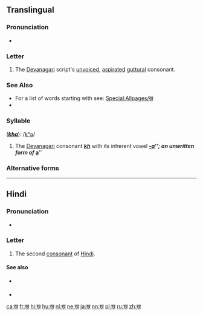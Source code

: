 {{Devanagari character info|hex=916|name=DEVANAGARI LETTER KHA|image=[[File:Devanagari kh ख.gif]]}}
{{also|ख़}}
==Translingual==

===Pronunciation===
* {{IPA|/kʰə/|lang=mul}}

===Letter===
{{mul-Deva|kha}}

# The [[Devanagari]] script's [[unvoiced]], [[aspirated]] [[guttural]] consonant.

===See Also===
* For a list of words starting with {{mul-Deva|kh}} see: [[Special:Allpages/ख]]
* {{list:Devanagari script letters/mul}}

===Syllable===
{{mul-syllable|sc=Deva|ख}} ('''''[[kha]]'''''): /[[kʰǝ]]/

# The [[Devanagari]] consonant {{l|mul|sc=Deva|ख}} '''''[[kh]]''''' with its inherent vowel '''''[[-a]]'''''; an unwritten form of {{l|mul|sc=Deva|अ}} '''''[[a]]'''''

===Alternative forms===
{{pi-alt|Latn=kha}}

----

==Hindi==

===Pronunciation===
* {{IPA|/kʰə/|lang=hi}}

===Letter===
{{head|hi|letter}}

# The second [[consonant]] of [[Hindi]].

====See also====
* {{sense|nuqta form}} {{l|hi|ख़}}
* {{list:Devanagari script letters/hi}}

[[ca:ख]]
[[fr:ख]]
[[hi:ख]]
[[hu:ख]]
[[nl:ख]]
[[ne:ख]]
[[ja:ख]]
[[nn:ख]]
[[pl:ख]]
[[ru:ख]]
[[zh:ख]]